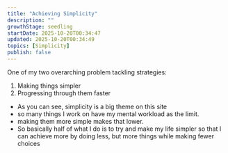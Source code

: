 ```yaml
---
title: "Achieving Simplicity"
description: ""
growthStage: seedling
startDate: 2025-10-20T00:34:47
updated: 2025-10-20T00:34:49
topics: [Simplicity]
publish: false
---
```


One of my two overarching problem tackling strategies:

1. Making things simpler
2. Progressing through them faster

<Draft>

- As you can see, simplicity is a big theme on this site
- so many things I work on have my mental workload as the limit.
- making them more simple makes that lower.
- So basically half of what I do is to try and make my life simpler so that I can achieve more by doing less, but more things while making fewer choices

</Draft>
